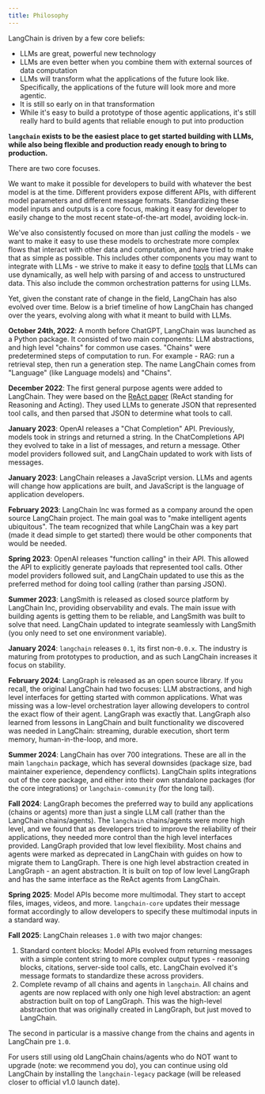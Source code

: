 ```yaml
---
title: Philosophy
---
```



<AlphaCallout />

LangChain is driven by a few core beliefs:
- LLMs are great, powerful new technology
- LLMs are even better when you combine them with external sources of data computation
- LLMs will transform what the applications of the future look like. Specifically, the applications of the future will look more and more agentic.
- It is still so early on in that transformation
- While it's easy to build a prototype of those agentic applications, it's still really hard to build agents that reliable enough to put into production

**`langchain` exists to be the easiest place to get started building with LLMs, while also being flexible and production ready enough to bring to production.**

There are two core focuses.

We want to make it possible for developers to build with whatever the best model is at the time.
Different providers expose different APIs, with different model parameters and different message formats.
Standardizing these model inputs and outputs is a core focus, making it easy for developer to easily change to the most recent state-of-the-art model, avoiding lock-in.

We've also consistently focused on more than just *calling* the models - we want to make it easy to use these models to orchestrate more complex flows that interact with other data and computation, and have tried to make that as simple as possible.
This includes other components you may want to integrate with LLMs - we strive to make it easy to define [tools](/oss/python/langchain-tools) that LLMs can use dynamically, as well help with parsing of and access to unstructured data.
This also include the common orchestration patterns for using LLMs.

Yet, given the constant rate of change in the field, LangChain has also evolved over time.
Below is a brief timeline of how LangChain has changed over the years, evolving along with what it meant to build with LLMs.

**October 24th, 2022**: A month before ChatGPT, LangChain was launched as a Python package.
It consisted of two main components: LLM abstractions, and high level "chains" for common use cases.
"Chains" were predetermined steps of computation to run. For example - RAG: run a retrieval step, then run a generation step.
The name LangChain comes from "Language" (like Language models) and "Chains".

**December 2022**: The first general purpose agents were added to LangChain.
They were based on the [ReAct paper](https://arxiv.org/abs/2210.03629) (ReAct standing for Reasoning and Acting).
They used LLMs to generate JSON that represented tool calls, and then parsed that JSON to determine what tools to call.

**January 2023**: OpenAI releases a "Chat Completion" API.
Previously, models took in strings and returned a string.
In the ChatCompletions API they evolved to take in a list of messages, and return a message.
Other model providers followed suit, and LangChain updated to work with lists of messages.

**January 2023**: LangChain releases a JavaScript version.
LLMs and agents will change how applications are built, and JavaScript is the language of application developers.

**February 2023**: LangChain Inc was formed as a company around the open source LangChain project.
The main goal was to "make intelligent agents ubiquitous".
The team recognized that while LangChain was a key part (made it dead simple to get started) there would be other components that would be needed.

**Spring 2023**: OpenAI releases "function calling" in their API.
This allowed the API to explicitly generate payloads that represented tool calls.
Other model providers followed suit, and LangChain updated to use this as the preferred method for doing tool calling (rather than parsing JSON).

**Summer 2023**: LangSmith is released as closed source platform by LangChain Inc, providing observability and evals.
The main issue with building agents is getting them to be reliable, and LangSmith was built to solve that need.
LangChain updated to integrate seamlessly with LangSmith (you only need to set one environment variable).

**January 2024**: `langchain` releases `0.1`, its first non-`0.0.x`.
The industry is maturing from prototypes to production, and as such LangChain increases it focus on stability.

**February 2024**: LangGraph is released as an open source library.
If you recall, the original LangChain had two focuses: LLM abstractions, and high level interfaces for getting started with common applications.
What was missing was a low-level orchestration layer allowing developers to control the exact flow of their agent.
LangGraph was exactly that.
LangGraph also learned from lessons in LangChain and built functionality we discovered was needed in LangChain: streaming, durable execution, short term memory, human-in-the-loop, and more.

**Summer 2024**: LangChain has over 700 integrations.
These are all in the main `langchain` package, which has several downsides (package size, bad maintainer experience, dependency conflicts).
LangChain splits integrations out of the core package, and either into their own standalone packages (for the core integrations) or `langchain-community` (for the long tail).

**Fall 2024**: LangGraph becomes the preferred way to build any applications (chains or agents) more than just a single LLM call (rather than the LangChain chains/agents). The `langchain` chains/agents were more high level, and we found that as developers tried to improve the reliability of their applications, they needed more control than the high level interfaces provided. LangGraph provided that low level flexibility. Most chains and agents were marked as deprecated in LangChain with guides on how to migrate them to LangGraph. There is one high level abstraction created in LangGraph - an agent abstraction. It is built on top of low level LangGraph and has the same interface as the ReAct agents from LangChain.

**Spring 2025**: Model APIs become more multimodal.
They start to accept files, images, videos, and more.
`langchain-core` updates their message format accordingly to allow developers to specify these multimodal inputs in a standard way.

**Fall 2025**: LangChain releases `1.0` with two major changes:

1. Standard content blocks: Model APIs evolved from returning messages with a simple content string to more complex output types - reasoning blocks, citations, server-side tool calls, etc. LangChain evolved it's message formats to standardize these across providers.
2. Complete revamp of all chains and agents in `langchain`. All chains and agents are now replaced with only one high level abstraction: an agent abstraction built on top of LangGraph. This was the high-level abstraction that was originally created in LangGraph, but just moved to LangChain.

The second in particular is a massive change from the chains and agents in LangChain pre `1.0`.

For users still using old LangChain chains/agents who do NOT want to upgrade (note: we recommend you do), you can continue using old LangChain by installing the `langchain-legacy` package (will be released closer to official v1.0 launch date).
